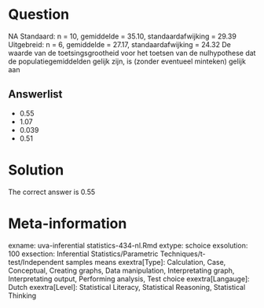 Question
========

NA
Standaard: n = 10, gemiddelde = 35.10, standaardafwijking = 29.39
Uitgebreid: n = 6, gemiddelde = 27.17, standaardafwijking = 24.32
De waarde van de toetsingsgrootheid voor het toetsen van de nulhypothese dat de populatiegemiddelden gelijk zijn, is (zonder eventueel minteken) gelijk aan

Answerlist
----------
* 0.55
* 1.07
* 0.039
* 0.51

Solution
========

The correct answer is  0.55

Meta-information
================
exname: uva-inferential statistics-434-nl.Rmd
extype: schoice
exsolution: 100
exsection: Inferential Statistics/Parametric Techniques/t-test/Independent samples means
exextra[Type]: Calculation, Case, Conceptual, Creating graphs, Data manipulation, Interpretating graph, Interpretating output, Performing analysis, Test choice
exextra[Langauge]: Dutch
exextra[Level]: Statistical Literacy, Statistical Reasoning, Statistical Thinking
